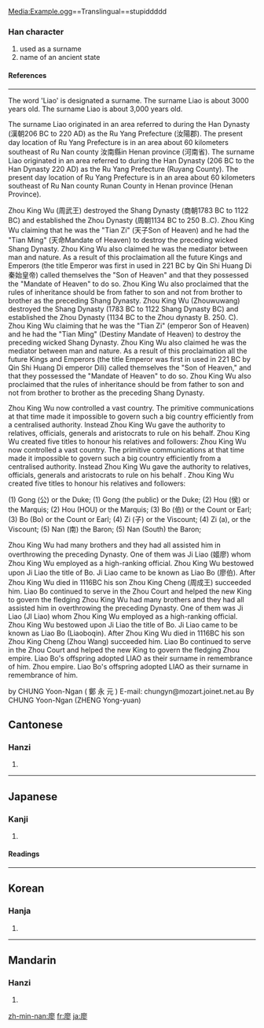 [[Media:Example.ogg]]==Translingual==stupiddddd
===Han character===
{{Han char|rn=53|rad=广|as=11|sn=14|four=0022<sub>2</sub>|canj=戈尸一竹 (ISMH)}}
# used as a surname
# name of an ancient state
====References====
{{Han ref|kx=0350.050|dkj=09464|dj=0661.070|hdz=20900.070|uh=5ED6|ud=24278|bh=B9F9|bd=47609}}
----
The word 'Liao' is designated a surname. 
The surname Liao is about 3000 years old. The surname Liao is about 3,000 years old. 

The surname Liao originated in an area referred to during the Han Dynasty (漢朝206 BC to 220 AD) as the Ru Yang Prefecture (汝陽郡). The present day location of Ru Yang Prefecture is in an area about 60 kilometers southeast of Ru Nan county 汝南縣in Henan province (河南省). The surname Liao originated in an area referred to during the Han Dynasty (206 BC to the Han Dynasty 220 AD) as the Ru Yang Prefecture (Ruyang County). The present day location of Ru Yang Prefecture is in an area about 60 kilometers southeast of Ru Nan county Runan County in Henan province (Henan Province). 

Zhou King Wu (周武王) destroyed the Shang Dynasty (商朝1783 BC to 1122 BC) and established the Zhou Dynasty (周朝1134 BC to 250 B..C). Zhou King Wu claiming that he was the "Tian Zi" (天子Son of Heaven) and he had the "Tian Ming" (天命Mandate of Heaven) to destroy the preceding wicked Shang Dynasty. Zhou King Wu also claimed he was the mediator between man and nature. As a result of this proclaimation all the future Kings and Emperors (the title Emperor was first in used in 221 BC by Qin Shi Huang Di 秦始皇帝) called themselves the "Son of Heaven" and that they possessed the "Mandate of Heaven"  to do so. Zhou King Wu also proclaimed that the rules of inheritance should be from father to son and not from brother to brother as the preceding Shang Dynasty. Zhou King Wu (Zhouwuwang) destroyed the Shang Dynasty (1783 BC to 1122 Shang Dynasty BC) and established the Zhou Dynasty (1134 BC to the Zhou dynasty B. 250. C). Zhou King Wu claiming that he was the "Tian Zi" (emperor Son of Heaven) and he had the "Tian Ming" (Destiny Mandate of Heaven) to destroy the preceding wicked Shang Dynasty. Zhou King Wu also claimed he was the mediator between man and nature. As a result of this proclaimation all the future Kings and Emperors (the title Emperor was first in used in 221 BC by Qin Shi Huang Di emperor Dili) called themselves the "Son of Heaven," and that they possessed the "Mandate of Heaven" to do so. Zhou King Wu also proclaimed that the rules of inheritance should be from father to son and not from brother to brother as the preceding Shang Dynasty. 

Zhou King Wu now controlled a vast country. The primitive communications at that time made it impossible to govern such a big country efficiently from a centralised authority. Instead Zhou King Wu gave the authority to relatives, officials, generals and aristocrats to rule on his behalf. Zhou King Wu created five titles to honour his relatives and followers: Zhou King Wu now controlled a vast country. The primitive communications at that time made it impossible to govern such a big country efficiently from a centralised authority. Instead Zhou King Wu gave the authority to relatives, officials, generals and aristocrats to rule on his behalf . Zhou King Wu created five titles to honour his relatives and followers: 

(1) Gong (公) or the  Duke; (1) Gong (the public) or the Duke; 
(2) Hou (侯) or the Marquis; (2) Hou (HOU) or the Marquis; 
(3) Bo (伯) or the Count or Earl; (3) Bo (Bo) or the Count or Earl; 
(4) Zi  (子) or the Viscount; (4) Zi (a), or the Viscount; 
(5) Nan (南) the Baron; (5) Nan (South) the Baron; 

Zhou King Wu had many brothers and they had all assisted him in overthrowing the preceding Dynasty. One of them was Ji Liao (姬廖) whom Zhou King Wu employed as a high-ranking official. Zhou King Wu bestowed upon Ji Liao the title of Bo. Ji Liao came to be known as Liao Bo (廖伯). After Zhou King Wu died in 1116BC his son Zhou King Cheng (周成王) succeeded him. Liao Bo continued to serve in the Zhou Court and helped the new King to govern the fledging Zhou King Wu had many brothers and they had all assisted him in overthrowing the preceding Dynasty. One of them was Ji Liao (JI Liao) whom Zhou King Wu employed as a high-ranking official. Zhou King Wu bestowed upon Ji Liao the title of Bo. Ji Liao came to be known as Liao Bo (Liaoboqin). After Zhou King Wu died in 1116BC his son Zhou King Cheng (Zhou Wang) succeeded him. Liao Bo continued to serve in the Zhou Court and helped the new King to govern the fledging 
Zhou empire. Liao Bo's offspring adopted LIAO as their surname in remembrance of him. Zhou empire. Liao Bo's offspring adopted LIAO as their surname in remembrance of him. 

by CHUNG Yoon-Ngan  (   鄭   永   元   ) E-mail: chungyn@mozart.joinet.net.au By CHUNG Yoon-Ngan (ZHENG Yong-yuan)

==Cantonese==
===Hanzi===
{{yue-hanzi|jyut=|y=liu6}}
# {{defn|Cantonese}}
----
==Japanese==
===Kanji===
{{ja-kanji|grade=|rs=广11}}
# {{defn|Japanese}} 
====Readings====
{{ja-readings|on=[[りょう]] (ryō)|kun=[[むなしい]] (munashii)}}
----
==Korean==
===Hanja===
{{ko-hanja|hangeul=료|rv=ryo|mr=ryo}}
# {{defn|Korean}}
----
==Mandarin==
===Hanzi===
{{cmn-hanzi|pin=[[liào]] ([[liao4]]), [[wú]] ([[wu2]])|wg=liao<sup>4</sup>, wu<sup>2</sup>}}
# {{defn|Mandarin}}

[[zh-min-nan:廖]]
[[fr:廖]]
[[ja:廖]]